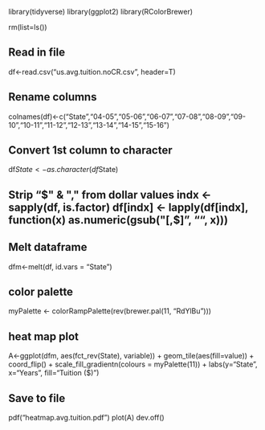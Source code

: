 library(tidyverse)
library(ggplot2)
library(RColorBrewer)

rm(list=ls())

## Read in file
df<-read.csv("us.avg.tuition.noCR.csv", header=T)

## Rename columns
colnames(df)<-c("State","04-05","05-06","06-07","07-08","08-09","09-10","10-11","11-12","12-13","13-14","14-15","15-16")

## Convert 1st column to character
df$State<-as.character(df$State)

## Strip "$" & "," from dollar values
indx <- sapply(df, is.factor)
df[indx] <- lapply(df[indx], function(x) as.numeric(gsub("[,$]", "", x)))

## Melt dataframe
dfm<-melt(df, id.vars = "State")

## color palette
myPalette <- colorRampPalette(rev(brewer.pal(11, "RdYlBu")))

## heat map plot
A<-ggplot(dfm, aes(fct_rev(State), variable)) +
  geom_tile(aes(fill=value)) +
  coord_flip() +
  scale_fill_gradientn(colours = myPalette(11)) +
  labs(y="State", x="Years", fill="Tuition ($)")

## Save to file
pdf("heatmap.avg.tuition.pdf")
plot(A)
dev.off()
